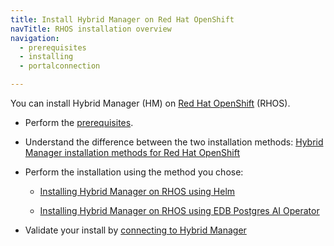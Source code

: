 ```yaml
---
title: Install Hybrid Manager on Red Hat OpenShift
navTitle: RHOS installation overview
navigation:
  - prerequisites
  - installing
  - portalconnection

---
```


You can install Hybrid Manager (HM) on [Red Hat OpenShift](https://www.openshift.com/) (RHOS).

-   Perform the [prerequisites](prerequisites).

-   Understand the difference between the two installation methods: [Hybrid Manager installation methods for Red Hat OpenShift](installing)

-   Perform the installation using the method you chose:

    -   [Installing Hybrid Manager on RHOS using Helm](installing/installhelm.mdx)

    -   [Installing Hybrid Manager on RHOS using EDB Postgres AI Operator](installing/installop.mdx)

-   Validate your install by [connecting to Hybrid Manager](portalconnection.mdx)
